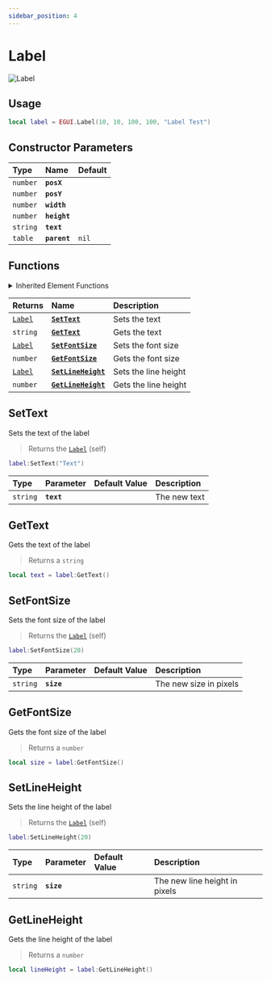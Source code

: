 ```yaml
---
sidebar_position: 4
---
```


# Label

![Label](/img/components/label.png)

## Usage

```lua title="Client/Index.lua"
local label = EGUI.Label(10, 10, 100, 100, "Label Test")
```

## Constructor Parameters

| **Type** | **Name** | **Default** |
| :--- | :--- | :--- |
| `number` | **`posX`** |  |
| `number` | **`posY`** |  |
| `number` | **`width`** |  |
| `number` | **`height`** |  |
| `string` | **`text`** |  |
| `table` | **`parent`** | `nil` |

## Functions


<details><summary>Inherited Element Functions</summary><BaseElementFunctions /></details>

| **Returns** | **Name** | **Description** |
| :--- | :--- | :--- |
| [`Label`](label) | [**`SetText`**](label#settext) | Sets the text |
| `string` | [**`GetText`**](label#gettext) | Gets the text |
| [`Label`](label) | [**`SetFontSize`**](label#setfontsize) | Sets the font size |
| `number` | [**`GetFontSize`**](label#getfontsize) | Gets the font size |
| [`Label`](label) | [**`SetLineHeight`**](label#setlineheight) | Sets the line height |
| `number` | [**`GetLineHeight`**](label#getlineheight) | Gets the line height |

## SetText

Sets the text of the label

> Returns the [`Label`](label) (self)

```lua
label:SetText("Text")
```

| Type | Parameter | Default Value | Description |
| :--- | :--- | :--- | :--- |
| `string` | **`text`** |  | The new text |

## GetText

Gets the text of the label

> Returns a `string`

```lua
local text = label:GetText()
```

## SetFontSize

Sets the font size of the label

> Returns the [`Label`](label) (self)

```lua
label:SetFontSize(20)
```

| Type | Parameter | Default Value | Description |
| :--- | :--- | :--- | :--- |
| `string` | **`size`** |  | The new size in pixels |

## GetFontSize

Gets the font size of the label

> Returns a `number`

```lua
local size = label:GetFontSize()
```
## SetLineHeight

Sets the line height of the label

> Returns the [`Label`](label) (self)

```lua
label:SetLineHeight(20)
```

| Type | Parameter | Default Value | Description |
| :--- | :--- | :--- | :--- |
| `string` | **`size`** |  | The new line height in pixels |

## GetLineHeight

Gets the line height of the label

> Returns a `number`

```lua
local lineHeight = label:GetLineHeight()
```
